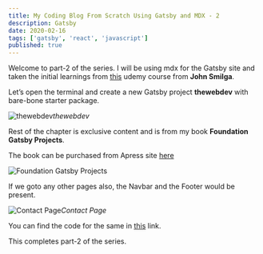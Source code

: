 ```yaml
---
title: My Coding Blog From Scratch Using Gatsby and MDX - 2
description: Gatsby
date: 2020-02-16
tags: ['gatsby', 'react', 'javascript']
published: true
---
```


Welcome to part-2 of the series. I will be using mdx for the Gatsby site and taken the initial learnings from [this](https://www.udemy.com/course/gatsby-tutorial-and-projects-course/learn/lecture/15206316#overview) udemy course from **John Smilga**.

Let’s open the terminal and create a new Gatsby project **thewebdev** with bare-bone starter package.

![thewebdev](https://ik.imagekit.io/thewebdev/thewebdev/2/1_mAOKeKG9D.png)*thewebdev*

Rest of the chapter is exclusive content and is from my book **Foundation Gatsby Projects**.

The book can be purchased from Apress site <a href="https://www.apress.com/in/book/9781484265574" target="_blank" rel="noopener noreferrer">here</a>

![Foundation Gatsby Projects](https://res.cloudinary.com/dxkxvfo2o/image/upload/v1609570264/Foundation_Gatsby_zilffx.jpg)


If we goto any other pages also, the Navbar and the Footer would be present.

![Contact Page](https://ik.imagekit.io/thewebdev/thewebdev/2/16_0Cvyp0iL3w.png)*Contact Page*

You can find the code for the same in [this](https://github.com/nabendu82/thewebdev-public) link.

This completes part-2 of the series.
